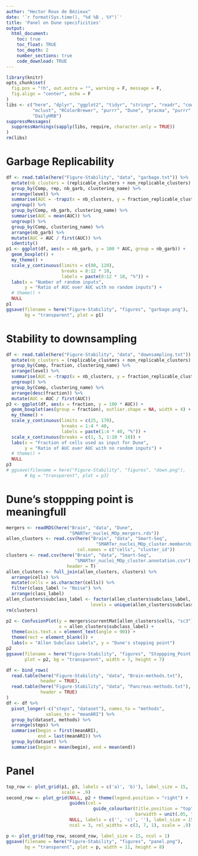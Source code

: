 ```yaml
---
author: "Hector Roux de Bézieux"
date: '`r format(Sys.time(), "%d %B , %Y")`'
title: 'Panel on Dune specificities'
output:
  html_document:
    toc: true
    toc_float: TRUE
    toc_depth: 2
    number_sections: true
    code_download: TRUE
---
```


```r
library(knitr)
opts_chunk$set(
  fig.pos = "!h", out.extra = "", warning = F, message = F,
  fig.align = "center", echo = F
)
libs <- c("here", "dplyr", "ggplot2", "tidyr", "stringr", "readr", "cowplot",
          "mclust", "RColorBrewer", "purrr", "Dune", "pracma", "purrr",
          "DailyHRB")
suppressMessages(
  suppressWarnings(sapply(libs, require, character.only = TRUE))
)
rm(libs)
```

# Garbage Replicability

```r
df <- read.table(here("Figure-Stability", "data", "garbage.txt")) %>%
  mutate(nb_clusters = (replicable_clusters + non_replicable_clusters) / 2) %>%
  group_by(Comp, rep, nb_garb, clustering_name) %>%
  arrange(level) %>%
  summarise(AUC = -trapz(x = nb_clusters, y = fraction_replicable_clusters)) %>%
  ungroup() %>%
  group_by(Comp, nb_garb, clustering_name) %>%
  summarise(AUC = mean(AUC)) %>%
  ungroup() %>%
  group_by(Comp, clustering_name) %>%
  arrange(nb_garb) %>%
  mutate(AUC = AUC / first(AUC)) %>%
  identity()
p1 <- ggplot(df, aes(x = nb_garb, y = 100 * AUC, group = nb_garb)) +
  geom_boxplot() +
  my_theme() +
  scale_y_continuous(limits = c(80, 120), 
                     breaks = 8:12 * 10,
                     labels = paste(8:12 * 10, "%")) +
  labs(x = "Number of random inputs",
       y = "Ratio of AUC over AUC with no random inputs") +
  # theme() +
  NULL
p1
ggsave(filename = here("Figure-Stability", "figures", "garbage.png"),
       bg = "transparent", plot = p1)
```

# Stability to downsampling

```r
df <- read.table(here("Figure-Stability", "data", "downsampling.txt")) %>%
  mutate(nb_clusters = (replicable_clusters + non_replicable_clusters) / 2) %>%
  group_by(Comp, fraction, clustering_name) %>%
  arrange(level) %>%
  summarise(AUC = -trapz(x = nb_clusters, y = fraction_replicable_clusters)) %>%
  ungroup() %>%
  group_by(Comp, clustering_name) %>%
  arrange(desc(fraction)) %>%
  mutate(AUC = AUC / first(AUC))
p3 <- ggplot(df, aes(x = fraction, y = 100 * AUC)) +
  geom_boxplot(aes(group = fraction), outlier.shape = NA, width = 4) +
  my_theme() +
  scale_y_continuous(limits = c(25, 170),
                     breaks = 1:4 * 40,
                     labels = paste(1:4 * 40, "%")) +
  scale_x_continuous(breaks = c(1, 5, 1:10 * 10)) +
  labs(x = "Fraction of cells used as input for Dune",
       y = "Ratio of AUC over AUC with no random inputs") +
  # theme() +
  NULL
p3
# ggsave(filename = here("Figure-Stability", "figures", "down.png"),
       # bg = "transparent", plot = p3)
```

# Dune's stoppping point is meaningfull

```r
mergers <- readRDS(here("Brain", "data", "Dune",
                        "SMARTer_nuclei_MOp_mergers.rds"))
allen_clusters <- read.csv(here("Brain", "data", "Smart-Seq",
                                  "SMARTer_nuclei_MOp_cluster.membership.csv"),
                           col.names = c("cells", "cluster_id"))
clusters <- read.csv(here("Brain", "data", "Smart-Seq",
                          "SMARTer_nuclei_MOp_cluster.annotation.csv"),
                       header = T)
allen_clusters <- full_join(allen_clusters, clusters) %>%
  arrange(cells) %>%
  mutate(cells = as.character(cells)) %>%
  filter(class_label != "Noise") %>%
  arrange(class_label)
allen_clusters$subclass_label <- factor(allen_clusters$subclass_label,
                                levels = unique(allen_clusters$subclass_label))
rm(clusters)

p2 <- ConfusionPlot(y = mergers$currentMat[allen_clusters$cells, "sc3"],
                    x = allen_clusters$subclass_label) +
  theme(axis.text.x = element_text(angle = 90)) +
  theme(rect = element_blank()) +
  labs(x = "Allen Subclass Labels", y = "Dune's stopping point")
p2
ggsave(filename = here("Figure-Stability", "figures", "Stoppping_Point.png"),
       plot = p2, bg = "transparent", width = 7, height = 7)
```


```r
df <- bind_rows(
  read.table(here("Figure-Stability", "data", "Brain-methods.txt"),
             header = TRUE),
  read.table(here("Figure-Stability", "data", "Pancreas-methods.txt"),
             header = TRUE)
)
df <- df %>% 
  pivot_longer(-c("steps", "dataset"), names_to = "methods",
               values_to = "meanARI") %>%
  group_by(dataset, methods) %>%
  arrange(steps) %>%
  summarise(begin = first(meanARI),
            end = last(meanARI)) %>%
  group_by(dataset) %>%
  summarise(begin = mean(begin), end = mean(end))
```

# Panel

```r
top_row <- plot_grid(p1, p3, labels = c('a)', 'b)'), label_size = 15,
                     scale = .9)
second_row <- plot_grid(NULL, p2 + theme(legend.position = "right") +
                        guides(col = 
                                 guide_colourbar(title.position = "top",
                                                 barwidth = unit(.05, "npc"))),
                        NULL, labels = c('', 'c)', ''), label_size = 15,
                        ncol = 3, rel_widths = c(3, 7, 1), scale = .9)

p <- plot_grid(top_row, second_row, label_size = 15, ncol = 1)
ggsave(filename = here("Figure-Stability", "figures", "panel.png"),
       bg = "transparent", plot = p, width = 11, height = 8)
```